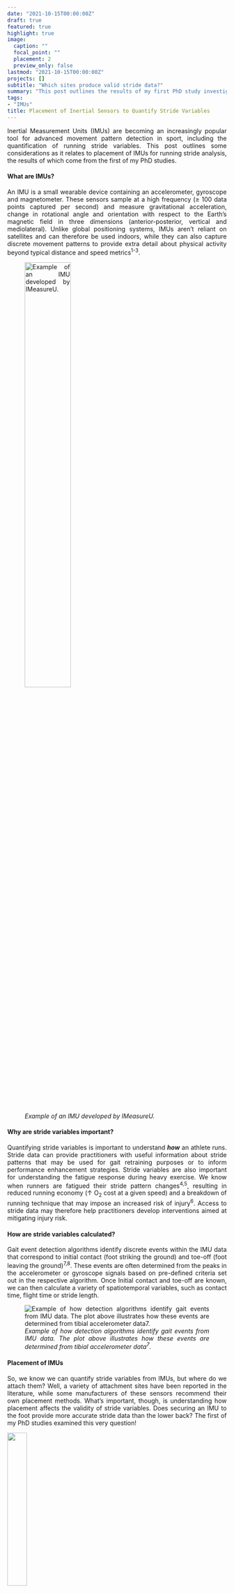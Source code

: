 ```yaml
---
date: "2021-10-15T00:00:00Z"
draft: true
featured: true
highlight: true
image:
  caption: ""
  focal_point: ""
  placement: 2
  preview_only: false
lastmod: "2021-10-15T00:00:00Z"
projects: []
subtitle: "Which sites produce valid stride data?"
summary: "This post outlines the results of my first PhD study investigating the impact of IMU placement on stride variable validity."
tags:
- "IMUs"
title: Placement of Inertial Sensors to Quantify Stride Variables
---
```

<div align="justify">

Inertial Measurement Units (IMUs) are becoming an increasingly popular tool for advanced movement pattern detection in sport, including the quantification of running stride variables. This post outlines some considerations as it relates to placement of IMUs for running stride analysis, the results of which come from the first of my PhD studies.<br>

#### **What are IMUs?**
An IMU is a small wearable device containing an accelerometer, gyroscope and magnetometer. These sensors sample at a high frequency (&#8805; 100 data points captured per second) and measure gravitational acceleration, change in rotational angle and orientation with respect to the Earth's magnetic field in three dimensions (anterior-posterior, vertical and mediolateral). Unlike global positioning systems, IMUs aren't reliant on satellites and can therefore be used indoors, while they can also capture discrete movement patterns to provide extra detail about physical activity beyond typical distance and speed metrics<sup>1-3</sup>.

![*Example of an IMU developed by IMeasureU.*](images/Trident_Axes_v2.jpg){width=50% height=50%}

#### **Why are stride variables important?**
Quantifying stride variables is important to understand ***how*** an athlete runs. Stride data can provide practitioners with useful information about stride patterns that may be used for gait retraining purposes or to inform performance enhancement strategies. Stride variables are also important for understanding the fatigue response during heavy exercise. We know when runners are fatigued their stride pattern changes<sup>4,5</sup>, resulting in reduced running economy (&#8593; O<sub>2</sub> cost at a given speed) and a breakdown of running technique that may impose an increased risk of injury<sup>6</sup>. Access to stride data may therefore help practitioners develop interventions aimed at mitigating injury risk.

#### **How are stride variables calculated?**
Gait event detection algorithms identify discrete events within the IMU data that correspond to initial contact (foot striking the ground) and toe-off (foot leaving the ground)<sup>7,8</sup>. These events are often determined from the peaks in the accelerometer or gyroscope signals based on pre-defined criteria set out in the respective algorithm. Once Initial contact and toe-off are known, we can then calculate a variety of spatiotemporal variables, such as contact time, flight time or stride length.

![*Example of how detection algorithms identify gait events from IMU data. The plot above illustrates how these events are determined from tibial accelerometer data<sup>7</sup>.*](images/Events.png)

#### **Placement of IMUs**
So, we know we can quantify stride variables from IMUs, but where do we attach them? Well, a variety of attachment sites have been reported in the literature, while some manufacturers of these sensors recommend their own placement methods. What's important, though, is understanding how placement affects the validity of stride variables. Does securing an IMU to the foot provide more accurate stride data than the lower back? The first of my PhD studies examined this very question!

![](images/Thinking.jpg){width=30% height=30%}

We meta-analysed 9 studies and four stride variables (contact time, flight time, step frequency and step length) to determine whether different placement sites impact stride variable validity by assessing the absolute mean difference (MD) between IMU and reference measures (motion capture, force plate, high-speed camera and photocell systems). The meta-analysis showed the MD for stride variables derived from IMUs worn on the foot, tibia and lower back were not significantly different to those determined by the reference systems across all stride variables analysed<sup>9</sup>. This is depicted in the below forest plots where the width of the diamond (representing the 95% confidence interval of the total effect) for each site overlaps positive and negative MD values.

![*Forest plot for contact time. Highlighted areas show the width of the diamond (total effect) overlapping positive and negative MD values.*](images/CT_Fig.png)

![*Forest plot for flight time.*](images/FT_Fig.png)

![*Forest plot for step frequency.*](images/SF_Fig.png)

![*Forest plot for step length.*](images/SL_Fig.png)

So, what does this mean? Well, **we can use the foot, tibia or lower back for placement knowing we can derive valid stride data from either site**, supporting the use of IMUs to analyse stride patterns in the field. Practitioners aren't limited to using a single site and instead may use different placements depending on the suitability for the specific sport. We can also conclude that validity appears more dependent on the gait event detection approach, or the mathematics behind it, rather than the location of the IMU.

If you would like to know more about the impact of placement, you can check out the full text of our paper [**here**](https://www.researchgate.net/publication/350357041_Does_Site_Matter_Impact_of_Inertial_Measurement_Unit_Placement_on_the_Validity_and_Reliability_of_Stride_Variables_During_Running_A_Systematic_Review_and_Meta-analysis). You may also contact me should you have any questions about our work or using IMUs for quantifying stride variables in your own environment. Stay tuned for a follow-up post to this where I'll show you how I performed a meta-analysis in R and produced the above forest plots for publication using the `meta` package.

<div align="left">
<font size="-1">1.&nbsp;&nbsp;Cormack SJ, Mooney MG, Morgan W, McGuigan MR. Influence of neuromuscular fatigue on accelerometer load in elite Australian football players. International Journal of Sports Physiology and Performance. 2013;8(4):373-8.<br>
2.&nbsp;&nbsp;Glassbrook DJ, Fuller JT, Alderson JA, Doyle TL. Measurement of lower-limb asymmetry in professional rugby league: a technical note describing the use of inertial measurement units. PeerJ. 2020;8:e9366. doi: 10.7717/peerj.9366.<br>
3.&nbsp;&nbsp;Armitage M, Beato M, McErlain-Naylor SA. Inter-unit reliability of IMU Step metrics using IMeasureU Blue Trident inertial measurement units for running-based team sport tasks. Journal of Sports Sciences. 2021. doi: 10.1080/02640414.2021.1882726.<br>
4.&nbsp;&nbsp;Morin JB, Jeannin T, Chevallier B, Belli A. Spring-mass model characteristics during sprint running: correlation with performance and fatigue-induced changes. International Journal of Sports Medicine. 2006;27(2):158-65.<br>
5.&nbsp;&nbsp;Girard O, Micallef J-P, Millet GP. Changes in spring-mass model characteristics during repeated running sprints. European Journal of Applied Physiology. 2011;111(1):125-34.<br>
6.&nbsp;&nbsp;McMahon TA, Valiant G, Frederick EC. Groucho running. Journal of Applied Physiology. 1987;62(6):2326-37.<br>
7.&nbsp;&nbsp;Benson LC, Clermont CA, Watari R, Exley T, Ferber R. Automated accelerometer-based gait event detection during multiple running conditions. Sensors. 2019;19(7):1483. doi: 10.3390/s19071483.<br>
8.&nbsp;&nbsp;Aubol KG, Milner CE. Foot contact identification using a single triaxial accelerometer during running. Journal of Biomechanics. 2020;105:109768. doi: 10.1016/j.jbiomech.2020.109768.<br>
9.&nbsp;&nbsp;Horsley BJ, Tofari PJ, Halson SL, Kemp JG, Dickson J, Maniar N, et al. Does site matter? Impact of Inertial Measurement Unit placement on the validity and reliability of stride variables during running: a systematic review and meta-analysis. Sports Medicine. 2021. doi: 10.1007/s40279-021-01443-8.</font>